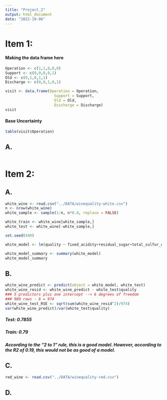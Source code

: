 ```yaml
---
title: "Project_2"
output: html_document
date: "2022-10-06"
---
```



# Item 1:
#### Making the data frame here
```r
Operation <- c(1,1,0,0,0)
Support <- c(0,0,0,0,1)
Old <- c(0,1,0,1,1)
Discharge <- c(0,0,1,0,1)

visit <- data.frame(Operation = Operation,
                      Support = Support,
                      Old = Old,
                      Discharge = Discharge)
visit
```
#### Base Uncertainty
```r

table(visit$Operation)

```


## A.
```r

```

# Item 2:
## A.
```r
white_wine <- read.csv("../DATA/winequality-white.csv")
n <- nrow(white_wine)
white_sample <- sample(1:n, n*0.8, replace = FALSE)

white_train <- white_wine[white_sample,]
white_test <- white_wine[-white_sample,]

set.seed(440)

white_model <- lm(quality ~ fixed_acidity+residual_sugar+total_sulfur_dioxide+ pH+ alcohol, data = white_train)

white_model_summary <- summary(white_model)
white_model_summary

```
## B.
```r
white_wine_predict <- predict(object = white_model, white_test)
white_wine_resid <- white_wine_predict - white_test$quality
### 5 predictors plus one intercept --> 6 degrees of freedom
### 980 rows - 6 = 974
white_wine_test_RSE <- sqrt(sum(white_wine_resid^2)/974)
var(white_wine_predict)/var(white_test$quality)
```
##### Test: 0.7855
##### Train: 0.79
##### According to the "2 to 1" rule, this is a good model. However, according to the R2 of 0.19, this would not be as good of a model. 

## C.
```r
red_wine <- read.csv("../DATA/winequality-red.csv")
```

## D.
```r

```